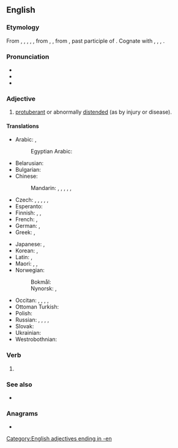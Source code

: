 ==English==

===Etymology===
From {{inh|en|enm|swollen}}, {{m|enm|i-swolle}}, {{m|enm|y-swolle}}, {{m|enm|yswolle}}, {{m|enm|ȝeswollen}}, from {{inh|en|ang|swollen}}, {{m|ang|ġeswollen}}, from {{inh|en|gem-pro|*swullanaz}}, past participle of {{der|en|gem-pro|*swellaną|t=to swell}}. Cognate with {{cog|fy|swollen|t=swollen}}, {{cog|nl|gezwollen|t=swollen}}, {{cog|de|geschwollen|t=swollen}}, {{cog|sv|svullen|t=swollen}}.

===Pronunciation===
* {{IPA|en|/ˈswəʊlən/}}
* {{audio|en|LL-Q1860 (eng)-Back ache-swollen.wav|Audio}}
* {{rhymes|en|əʊlən|s=2}}

===Adjective===
{{en-adj|more}}

# [[protuberant]] or abnormally [[distended]] (as by injury or disease).

====Translations====
{{trans-top|distended}}
* Arabic: {{t|ar|مُنْتَفِخ‎}}, {{t|ar|مُتَوَرِّم}}
*: Egyptian Arabic: {{t|arz|وارم|tr=wārim}}
* Belarusian: {{t|be|апу́хлы}}
* Bulgarian: {{t+|bg|изду́т}}
* Chinese:
*: Mandarin: {{t+|cmn|腫}}, {{t+|cmn|肿|tr=zhǒng}}, {{t+|cmn|腫脹|alt=腫脹的}}, {{t+|cmn|肿胀|tr=zhǒngzhàng de|alt=肿胀的}}, {{t+|cmn|膨脹|alt=膨脹的}}, {{t+|cmn|膨胀|tr=péngzhàng de|alt=膨胀的}}
* Czech: {{t|cs|opuchlý}}, {{t|cs|zduřelý}}, {{t|cs|nabobtnalý}}, {{t|cs|nateklý}}, {{t|cs|vzedmutý}}, {{t|cs|dmoucí se}}
* Esperanto: {{t|eo|ŝveligita}}
* Finnish: {{t|fi|ajettunut}}, {{t+|fi|turvonnut}}, {{t+|fi|paisunut}}
* French: {{t+|fr|enflé}}, {{t+|fr|gonflé}}
* German: {{t+|de|angeschwollen}}, {{t+|de|geschwollen}}
* Greek: {{t+|el|πρησμένος}}, {{t+|el|φουσκωμένος}}
{{trans-mid}}
* Japanese: {{t|ja|腫れる|tr=はれた, hareta|alt=腫れた}}, {{t|ja|盛り上がる|tr=もりあがった, moriagatta|alt=盛り上がった}}
* Korean: {{t+|ko|부풀다|alt=부푼}}, {{t+|ko|붓다|alt=부은}}
* Latin: {{t|la|tumidus}}, {{t|la|aemidus}}
* Maori: {{t|mi|matakoma}}, {{t|mi|tetere}}, {{t|mi|uruuru}}
* Norwegian:
*: Bokmål: {{t|nb|svullen}}
*: Nynorsk: {{t|nn|svullen}}, {{t|nn|svollen}}
* Occitan: {{t|oc|conflat}}, {{t|oc|bufat}}, {{t|oc|bofat}}, {{t|oc|embofit}}, {{t|oc|espompit}}
* Ottoman Turkish: {{t|ota|شیش|tr=şiş}}
* Polish: {{t|pl|spuchnięty}}
* Russian: {{t+|ru|опу́хший}}, {{t+|ru|взду́тый}}, {{t+|ru|набу́хший}}, {{t+|ru|отёкший}}, {{t+|ru|опу́хлый}}
* Slovak: {{t|sk|opuchnutý}}
* Ukrainian: {{t|uk|опу́хлий}}
* Westrobothnian: {{t|gmq-bot|sulli}}
{{trans-bottom}}

===Verb===
{{head|en|verb form}}

# {{past participle of|en|swell|nocat=1}}

===See also===
* {{l|en|swole}}

===Anagrams===
* {{anagrams|en|a=ellnosw|Nowells|nowells}}

[[Category:English adjectives ending in -en]]